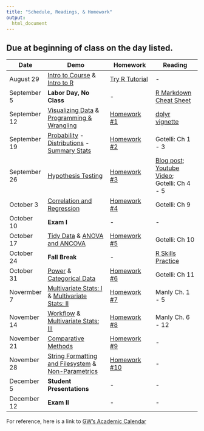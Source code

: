 ```yaml
---
title: "Schedule, Readings, & Homework" 
output: 
  html_document
---
```

 
## Due at beginning of class on the day listed. 


| Date  | Demo | Homework  | Reading |
| --------- | -------------------------  | ------------------ | ------------------ |
| August 29 | [Intro to Course](presentations/intro2course/intro2course.html) & [Intro to R](presentations/intro2R/intro2R.html)     | [Try R Tutorial](http://tryr.codeschool.com) | - |
| September 5 | **Labor Day, No Class** | - | [R Markdown Cheat Sheet](readings_pdf/rmarkdown-cheatsheet.pdf) |
| September 12 | [Visualizing Data](presentations/visualization/visualization.html) & [Programming & Wrangling](presentations/programming-wrangling/programming-wrangling.html) |  [Homework #1](homework_assignment_1.html) | [dplyr vignette](http://cran.rstudio.com/web/packages/dplyr/vignettes/introduction.html) | - |
| September 19|  [Probability]() - [Distributions]() - [Summary Stats]() |  [Homework #2]() | Gotelli: Ch 1 - 3 | - |
| September 26 | [Hypothesis Testing]() | [Homework #3]()  | [Blog post](https://oikosjournal.wordpress.com/2011/10/11/frequentist-vs-bayesian-statistics-resources-to-help-you-choose/); [Youtube Video](https://youtu.be/42QuXLucH3Q); Gotelli: Ch 4 - 5 | - | 
| October 3 | [Correlation and Regression]() | [Homework #4]()  | Gotelli: Ch 9  | 
| October 10| **Exam I** | - | - | - |
| October 17 |  [Tidy Data]() & [ANOVA and ANCOVA]() |  [Homework #5]() | Gotelli: Ch 10  | 
| October 24 |  **Fall Break** | - | [R Skills Practice]() | - |
| October 31 | [Power]() & [Categorical Data]() |  [Homework #6]() |  Gotelli: Ch 11 |
| Novermber 7 | [Multivariate Stats: I]() & [Multivariate Stats: II]() |  [Homework #7]() | Manly Ch. 1 - 5 | - | - |
| November 14 |   [Workflow]() & [Multivariate Stats: III]() |  [Homework #8]() | Manly Ch. 6 - 12 | 
| November	21 | [Comparative Methods]() | [Homework #9]()  | - | - |
| November 28 | [String Formatting and Filesystem]() & [Non-Parametrics]()  | [Homework #10]() | - | - | 
| December 5 | **Student Presentations** | - | - |
| December 12 | **Exam II** | - | - | - |

For reference, here is a link to [GW's Academic Calendar](https://www.gwu.edu/academic-calendar)

